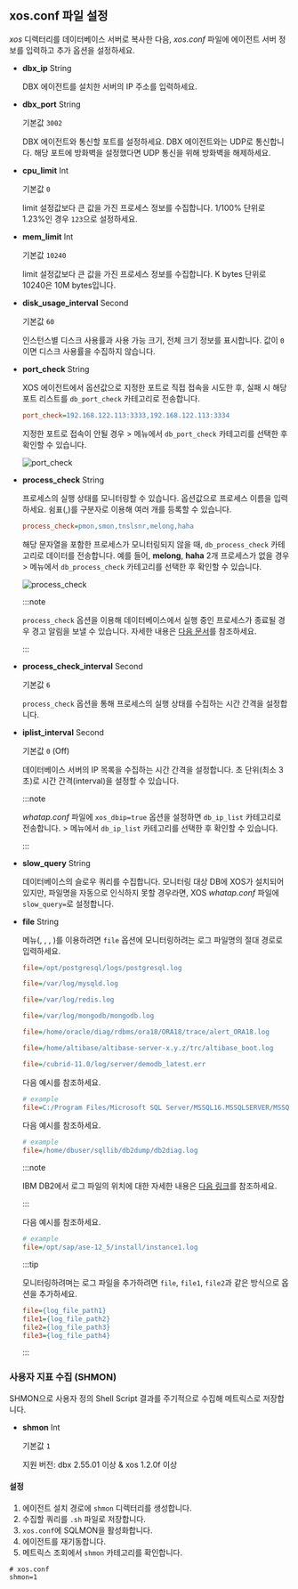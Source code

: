 ## xos.conf 파일 설정



*xos* 디렉터리를 데이터베이스 서버로 복사한 다음, *xos.conf* 파일에 에이전트 서버 정보를 입력하고 추가 옵션을 설정하세요.

- **dbx_ip** <span class='type'>String</span>

  DBX 에이전트를 설치한 서버의 IP 주소를 입력하세요.
    
- **dbx_port** <span class='type'>String</span>

  기본값 `3002`

  DBX 에이전트와 통신할 포트를 설정하세요. DBX 에이전트와는 UDP로 통신합니다. 해당 포트에 방화벽을 설정했다면 UDP 통신을 위해 방화벽을 해제하세요.
    
- **cpu_limit** <span class='type'>Int</span>

  기본값 `0`

  limit 설정값보다 큰 값을 가진 프로세스 정보를 수집합니다. 1/100% 단위로 1.23%인 경우 `123`으로 설정하세요.
    
- **mem_limit** <span class='type'>Int</span>

  기본값 `10240`

  limit 설정값보다 큰 값을 가진 프로세스 정보를 수집합니다. K bytes 단위로 10240은 10M bytes입니다.

- **disk_usage_interval** <span class='type'>Second</span>

  기본값 `60`

  인스턴스별 디스크 사용률과 사용 가능 크기, 전체 크기 정보를 표시합니다. 값이 `0`이면 디스크 사용률을 수집하지 않습니다.

- **port_check** <span class='type'>String</span>

  XOS 에이전트에서 옵션값으로 지정한 포트로 직접 접속을 시도한 후, 실패 시 해당 포트 리스트를 `db_port_check` 카테고리로 전송합니다.

  ```ini title="xos.conf"
  port_check=192.168.122.113:3333,192.168.122.113:3334
  ```

  지정한 포트로 접속이 안될 경우 <Cmdname sid="side_analysis" className="uitext" /> &gt; <Cmdname sid="side_metricsSearch" className="uitext" /> 메뉴에서 `db_port_check` 카테고리를 선택한 후  확인할 수 있습니다.

  ![port_check](/img/db-xos-conf-port-check-metrics.png)

- **process_check** <span class='type'>String</span>

  프로세스의 실행 상태를 모니터링할 수 있습니다. 옵션값으로 프로세스 이름을 입력하세요. 쉼표(,)를 구분자로 이용해 여러 개를 등록할 수 있습니다.

  ```ini title='xos.conf'
  process_check=pmon,smon,tnslsnr,melong,haha
  ```

  해당 문자열을 포함한 프로세스가 모니터링되지 않을 때, `db_process_check` 카테고리로 데이터를 전송합니다. 예를 들어, **melong**, **haha** 2개 프로세스가 없을 경우 <Cmdname sid="side_analysis" className="uitext" /> &gt; <Cmdname sid="side_metricsSearch" className="uitext" /> 메뉴에서 `db_process_check` 카테고리를 선택한 후 확인할 수 있습니다.

  ![process_check](/img/db-xos-conf-process-check-metrics.png)

  :::note

  `process_check` 옵션을 이용해 데이터베이스에서 실행 중인 프로세스가 종료될 경우 경고 알림을 보낼 수 있습니다. 자세한 내용은 [다음 문서](../best-practice-guides/set-db-metric-warning-notice)를 참조하세요.

  :::

- **process_check_interval** <span class='type'>Second</span>

  기본값 `6`

  `process_check` 옵션을 통해 프로세스의 실행 상태를 수집하는 시간 간격을 설정합니다.

- **iplist_interval** <span class='type'>Second</span>

  기본값 `0` (Off)

  데이터베이스 서버의 IP 목록을 수집하는 시간 간격을 설정합니다. 초 단위(최소 3초)로 시간 간격(interval)을 설정할 수 있습니다.

  :::note

  *whatap.conf* 파일에 `xos_dbip=true` 옵션을 설정하면 `db_ip_list` 카테고리로 전송합니다. <Cmdname sid="side_analysis" className="uitext" /> &gt; <Cmdname sid="side_metricsSearch" className="uitext" /> 메뉴에서 `db_ip_list` 카테고리를 선택한 후 확인할 수 있습니다.

  :::

<InDoc product='mysql,postgresql'>

- **slow_query** <span class='type'>String</span>

  데이터베이스의 슬로우 쿼리를 수집합니다. 모니터링 대상 DB에 XOS가 설치되어있지만, 파일명을 자동으로 인식하지 못할 경우라면, XOS *whatap.conf* 파일에 `slow_query=`로 설정합니다.

</InDoc>

<InDoc product="postgresql,mysql,redis,mongodb,oracle,altibase,cubrid,mssql,db2,sapase">

- **file** <span class='type'>String</span>

  <Cmdname sid="side_log" className="uitext" /> 메뉴(<Cmdname sid="side_logTail" className="uitext" />, <Cmdname sid="side_logExplorer" className="uitext" />, <Cmdname sid="side_logSearch" className="uitext" />, <Cmdname sid="side_logSetting" className="uitext" />)를 이용하려면 `file` 옵션에 모니터링하려는 로그 파일명의 절대 경로로 입력하세요.

  <InDoc product='postgresql'>

  ```ini title='xos.conf'
  file=/opt/postgresql/logs/postgresql.log
  ```

  </InDoc>
  <InDoc product='mysql'>

  ```ini title='xos.conf'
  file=/var/log/mysqld.log
  ```

  </InDoc>
  <InDoc product='redis'>

  ```ini title='xos.conf'
  file=/var/log/redis.log
  ```

  </InDoc>
  <InDoc product='mongodb'>

  ```ini title='xos.conf'
  file=/var/log/mongodb/mongodb.log
  ```

  </InDoc>

  <InDoc product='oracle'>

  ```ini title='xos.conf'
  file=/home/oracle/diag/rdbms/ora18/ORA18/trace/alert_ORA18.log
  ```

  </InDoc>

  <InDoc product='altibase'>

  ```ini title='xos.conf'
  file=/home/altibase/altibase-server-x.y.z/trc/altibase_boot.log
  ```

  </InDoc>

  <InDoc product="cubrid">

  ```ini title='xos.conf'
  file=/cubrid-11.0/log/server/demodb_latest.err
  ```

  </InDoc>

  <InDoc product='mssql'>

  다음 예시를 참조하세요.

  ```ini title='xos.conf'
  # example
  file=C:/Program Files/Microsoft SQL Server/MSSQL16.MSSQLSERVER/MSSQL/Log/ERRORLOG
  ```

  </InDoc>

  <InDoc product='db2'>

  다음 예시를 참조하세요.

  ```ini title='xos.conf'
  # example
  file=/home/dbuser/sqllib/db2dump/db2diag.log
  ```

  :::note

  IBM DB2에서 로그 파일의 위치에 대한 자세한 내용은 [다음 링크](https://www.ibm.com/docs/db2/11.1?topic=parameters-logpath-location-log-files)를 참조하세요.

  :::

  </InDoc>

  <InDoc product='sapase'>

  다음 예시를 참조하세요.

  ```ini title='xos.conf'
  # example
  file=/opt/sap/ase-12_5/install/instance1.log
  ```

  </InDoc>

  :::tip

  모니터링하려며는 로그 파일을 추가하려면 `file`, `file1`, `file2`과 같은 방식으로 옵션을 추가하세요.

  ```ini title="xos.conf"
  file={log_file_path1}
  file1={log_file_path2}
  file2={log_file_path3}
  file3={log_file_path4}
  ```

  :::

</InDoc>

<FileOptNote ver='1.6.7'/>

### 사용자 지표 수집 (SHMON)

SHMON으로 사용자 정의 Shell Script 결과를 주기적으로 수집해 메트릭스로 저장합니다. 

* **shmon** <span class='type'>Int</span>

  기본값 `1`

  지원 버전: dbx 2.55.01 이상 & xos 1.2.0f 이상

#### 설정

1. 에이전트 설치 경로에 `shmon` 디렉터리를 생성합니다.  
2. 수집할 쿼리를 `.sh` 파일로 저장합니다.  
3. `xos.conf`에 SQLMON을 활성화합니다.  
4. 에이전트를 재기동합니다.  
5. 메트릭스 조회에서 `shmon` 카테고리를 확인합니다.

```properties
# xos.conf
shmon=1
``` 